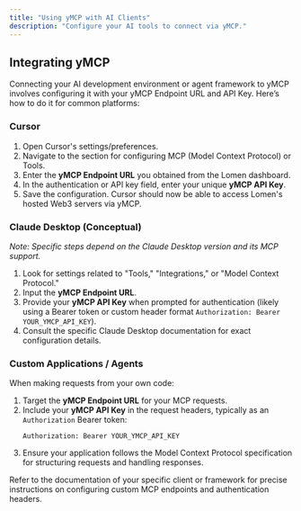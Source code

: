 ```yaml
---
title: "Using yMCP with AI Clients"
description: "Configure your AI tools to connect via yMCP."
---
```


## Integrating yMCP

Connecting your AI development environment or agent framework to yMCP involves configuring it with your yMCP Endpoint URL and API Key. Here’s how to do it for common platforms:

### Cursor

1.  Open Cursor's settings/preferences.
2.  Navigate to the section for configuring MCP (Model Context Protocol) or Tools.
3.  Enter the **yMCP Endpoint URL** you obtained from the Lomen dashboard.
4.  In the authentication or API key field, enter your unique **yMCP API Key**.
5.  Save the configuration. Cursor should now be able to access Lomen's hosted Web3 servers via yMCP.

### Claude Desktop (Conceptual)

_Note: Specific steps depend on the Claude Desktop version and its MCP support._

1.  Look for settings related to "Tools," "Integrations," or "Model Context Protocol."
2.  Input the **yMCP Endpoint URL**.
3.  Provide your **yMCP API Key** when prompted for authentication (likely using a Bearer token or custom header format `Authorization: Bearer YOUR_YMCP_API_KEY`).
4.  Consult the specific Claude Desktop documentation for exact configuration details.

### Custom Applications / Agents

When making requests from your own code:

1.  Target the **yMCP Endpoint URL** for your MCP requests.
2.  Include your **yMCP API Key** in the request headers, typically as an `Authorization` Bearer token:
    ```
    Authorization: Bearer YOUR_YMCP_API_KEY
    ```
3.  Ensure your application follows the Model Context Protocol specification for structuring requests and handling responses.

Refer to the documentation of your specific client or framework for precise instructions on configuring custom MCP endpoints and authentication headers.
